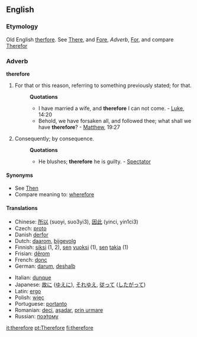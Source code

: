 ==English==
===Etymology===
Old English [[therfore]]. See [[There]], and [[Fore]], ''Adverb'', [[For]], and compare [[Therefor]]
===Adverb===
'''therefore'''
#For that or this reason, referring to something previously stated; for that.
#:'''Quotations'''
#:*I have married a wife, and '''therefore''' I can not come. - [[Luke]], 14:20
#:*Behold, we have forsaken all, and followed thee; what shall we have '''therefore'''? - [[Matthew]], 19:27
#Consequently; by consequence.
#:'''Quotations'''
#:*He blushes; '''therefore''' he is guilty. - [[Spectator]]
====Synonyms====
*See [[Then]]
*Compare meaning to: [[wherefore]]

====Translations====
{{top}}
*Chinese: [[所以]] (suoyi, suo3yi3), [[因此]] (yinci, yin1ci3)
*Czech: [[proto]]
*Danish [[derfor]]
*Dutch: [[daarom]], [[bijgevolg]]
*Finnish: [[siksi]] (1, 2), [[se#Finnish|sen]] [[vuoksi]] (1), [[se#Finnish|sen]] [[takia]] (1)
*Frisian: [[dêrom]]
*French: [[donc]]
*German: [[darum]], [[deshalb]]
{{mid}}
*Italian: [[dunque]]
*Japanese: [[故に]] ([[ゆえに]]), [[それゆえ]], [[従って]] ([[したがって]])
*Latin: [[ergo]]
*Polish: [[więc]]
*Portuguese: [[portanto]]
*Romanian: [[deci]], [[aşadar]], [[prin urmare]]
*Russian: [[поэтому|поэ́тому]]
{{bottom}}

[[it:therefore]]
[[pt:Therefore]]
[[fi:therefore]]